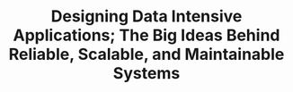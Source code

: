 ---
title: "Designing Data Intensive Applications; The Big Ideas Behind Reliable, Scalable, and Maintainable Systems"
authors: [Martin Kleppmann]
readingType: book
status: queued
---